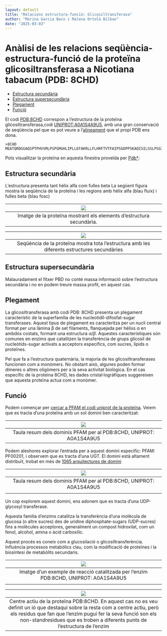 ---
layout: default
title: "Relacions estructura-funció: Glicosiltransferasa"
author: "Marina Garcia Baco i Malena Ortolà Bilbao"
date: "2025-03-03"
---

 <head>
    <meta charset="utf-8">
    <title>{{ page.title }}</title>
<script src="https://cdn.jsdelivr.net/npm/babel-polyfill/dist/polyfill.min.js"></script>
    <!-- Web component polyfill (only loads what it needs) -->
<script src="https://cdn.jsdelivr.net/npm/@webcomponents/webcomponentsjs/webcomponents-lite.js" charset="utf-8"></script>
    <!-- Required to polyfill modern browsers as code is ES5 for IE... -->
<script src="https://cdn.jsdelivr.net/npm/@webcomponents/webcomponentsjs/custom-elements-es5-adapter.js" charset="utf-8"></script>

<link rel="stylesheet" type="text/css" href="https://www.ebi.ac.uk/pdbe/pdb-component-library/css/pdbe-molstar-1.2.1.css">
<script type="text/javascript" src="https://www.ebi.ac.uk/pdbe/pdb-component-library/js/pdbe-molstar-component-1.2.1.js"></script>
<style>
        #myViewer{
          float:none;
          width:400px;
          height:400px;
          position:relative;
        }
    </style>
  </head>
  

<h1> Anàlisi de les relacions seqüència-estructura-funció de la proteïna glicosiltransferasa a Nicotiana tabacum (PDB: 8CHD)</h1>

- [Estructura secundària](#estructura-secundària)
- [Estructura supersecundària](#estructura-supersecundària)
- [Plegament](#plegament)
- [Funció](#funció)


 El codi [PDB:8CHD](https://www.rcsb.org/structure/8CHD) correspon a l'estructura de la proteïna glicosiltransferasa,codi [UNIPROT:A0A1S4A9U5](https://www.uniprot.org/uniprot/A0A1S4A9U5), amb una gran conservació de seqüència pel que es pot veure a l'[alineament](https://www.rcsb.org/uniprot/A0A1S4A9U5) que el propi PDB ens dona.
```fasta
>8CHD
MEATQRDGGAQSPTPHVVMLPSPGMGHLIPLLEFAKRLLFLHRFTVTFAIPSGDPPSKAQISILSSLPSGIDYVFLPPVNFHDLPKDTKAGVFIVLAVARSLPSFRDLFKSMVANTNLVALVVDQFGTDAFDVAREFNVSPYIFFPCAAMTLSFLLRLPEFDETVAGEYRELPEPIRLSGCAPIPGKDLAGPFHDRENDAYKLFLHNAKRYALADGIFLNSFPELEPGAIKALLEEESRKPLVHPVGPLVQIDSSGSEEGAECLKWLEEQPHGSVLFVSFGSGGALSSDQINELALGLEMSGHRFIWVVRSPSDEAANASFFSVHSQNDPLSFLPEGFLEGTRGRSVVVPSWAPQAQILSHSSTGGFLSHCGWNSTLESVVYGVPLIAWPLYAEQKMNAILLTEDIKAALRPKINEESGLIEKEEIAEVVKELFEGEDGKRVRAKMEELKDAAVRVLGEDGSSSTLSEVVQKWKRKISG
```

Pots visualitzar la proteïna en aquesta finestra proveïda per [Pdb*](https://www.rcsb.org/3d-view/8chd):

  
## Estructura secundària

L'estructura presenta tant hèlix alfa com fulles beta
La següent figura mostra la seqüència de la proteïna i les regions amb hèlix alfa (blau fluix) i fulles beta (blau fosc)

|![](./8CHD_2nd.png)|
|:--:|
|Imatge de la proteïna mostrant els elements d'estructura secundària.|


|![](./estructura_8CHD.png)|
|:--:|
|Seqüència de la proteïna mostra tota l'estructura amb les diferents estructures secundàries|
## Estructura supersecundària

Malauradament el fitxer PBD no conté massa informació sobre l'estructura secundària i no en podem treure massa profit, en aquest cas.

## Plegament

La glicosiltransferasa amb codi PDB: 8CHD presenta un plegament característic de la superfamília de les nucleotidil-difosfat-sugar transferases. Aquest tipus de plegament es caracteritza per un nucli central format per una làmina β de set filaments, flanquejada per hèlixs α en ambdós costats, formant una estructura $\alpha/\beta$. 
Aquestes característiques són comunes en enzims que catalitzen la transferència de grups glicosil de nucleòtids-sugar activats a acceptors específics, com sucres, lípids o proteïnes.

Pel que fa a l'estructura quaternària, la majoria de les glicosiltransferases funcionen com a monòmers. No obstant això, algunes poden formar dímeres o altres oligòmers per a la seva activitat biològica. En el cas específic de la proteïna 8CHD, les dades cristal·logràfiques suggereixen que aquesta proteïna actua com a monòmer.

## Funció
Podem començar per [cercar a PFAM el codi uniprot de la proteïna](https://www.ebi.ac.uk/interpro/protein/UniProt/A0A1S4A9U5/entry/pfam/#table). Veiem que es tracta d'una proteïna amb un sol domini ben caracteritzat:

|![](./pfam_domini.png)|
|:--:|
|Taula resum dels dominis PFAM per al PDB:8CHD, UNIPROT: A0A1S4A9U5|

Podem aleshores explorar l'entrada per a aquest domini específic: PFAM: PF00201, i observem que es tracta d'una UGT. El domini està altament distribuït, trobat en més de [1065 arquitectures de domini](https://www.ebi.ac.uk/interpro/entry/pfam/PF00201/domain_architecture/)

|![](./dominis_diferents.png)|
|:--:|
|Taula resum dels dominis PFAM per al PDB:8CHD, UNIPROT: A0A1S4A9U5
|

Un cop explorem aquest domini, ens adonem que es tracta d’una UDP-glycosyl transferase. 

Aquesta familia d’enzims catalitza la transferència d’una molècula de glucosa (o altre sucres) des de uridine diphosphate-sugars (UDP-sucres) fins a molècules acceptores, generalment un compost hidroxilat, com un fenol, alcohol, amina o àcid carboxílic. 

Aquest procés es coneix com a glucosilació o glicosiltransferència.
Influència processos metabòlics clau, com la modificació de proteïnes i la biosíntesi de metabòlits secundaris.

|![](./reaccio.png)|
|:--:|
|Imatge d'un exemple de reacció catalitzada per l'enzim PDB:8CHD, UNIPROT: A0A1S4A9U5
|


|![](./centre_actiu.png)|
|:--:|
|Centre actiu de la proteïna PDB:8CHD. En aquest cas no es veu definit un ió que destaqui sobre la resta com a centre actiu, però els residus que fan que l'enzim pugui fer la seva funció son els non-standresidues que es troben a diferents punts de l'estructura de l'enzim|

